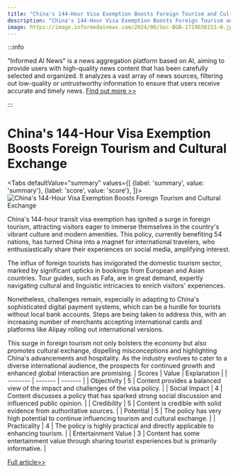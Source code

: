 ```yaml
---
title: "China's 144-Hour Visa Exemption Boosts Foreign Tourism and Cultural Exchange"
description: "China's 144-Hour Visa Exemption Boosts Foreign Tourism and Cultural Exchange"
image: https://image.informedainews.com/2024/06/Soc-BGB-1719030153-0.jpg
---
```



:::info

"Informed AI News" is a news aggregation platform based on AI, aiming to provide users with high-quality news content that has been carefully selected and organized. It analyzes a vast array of news sources, filtering out low-quality or untrustworthy information to ensure that users receive accurate and timely news.  [Find out more >>](/)

:::

# China's 144-Hour Visa Exemption Boosts Foreign Tourism and Cultural Exchange


<Tabs
	defaultValue="summary"
	values={[
	{label: 'summary', value: 'summary'},
	{label: 'score', value: 'score'},
]}>
<TabItem value="summary">
<img
  src="https://image.informedainews.com/2024/06/Soc-BGB-1719030153-0.jpg"
  alt="China's 144-Hour Visa Exemption Boosts Foreign Tourism and Cultural Exchange"
/>



China's 144-hour transit visa exemption has ignited a surge in foreign tourism, attracting visitors eager to immerse themselves in the country's vibrant culture and modern amenities. This policy, currently benefiting 54 nations, has turned China into a magnet for international travelers, who enthusiastically share their experiences on social media, amplifying interest.

The influx of foreign tourists has invigorated the domestic tourism sector, marked by significant upticks in bookings from European and Asian countries. Tour guides, such as Fafa, are in great demand, expertly navigating cultural and linguistic intricacies to enrich visitors' experiences.

Nonetheless, challenges remain, especially in adapting to China's sophisticated digital payment systems, which can be a hurdle for tourists without local bank accounts. Steps are being taken to address this, with an increasing number of merchants accepting international cards and platforms like Alipay rolling out international versions.

This surge in foreign tourism not only bolsters the economy but also promotes cultural exchange, dispelling misconceptions and highlighting China's advancements and hospitality. As the industry evolves to cater to a diverse international audience, the prospects for continued growth and enhanced global interaction are promising.
</TabItem>
<TabItem value="score">
	| Scores     | Value   | Explanation |
	| -------- | ------- | ------- |
	| Objectivity  | 5    | Content provides a balanced view of the impact and challenges of the visa policy.    |
	| Social Impact | 4     | Content discusses a policy that has sparked strong social discussion and influenced public opinion.    |
	| Credibility    | 5    | Content is credible with solid evidence from authoritative sources.    |
	| Potential    | 5    | The policy has very high potential to continue influencing tourism and cultural exchange.    |
	| Practicality    | 4    | The policy is highly practical and directly applicable to enhancing tourism.    |
	| Entertainment Value    | 3    | Content has some entertainment value through sharing tourist experiences but is primarily informative.    |
</TabItem>
</Tabs>

[Full article>>](https://www.cnbeta.com.tw/articles/tech/1435576.htm)
